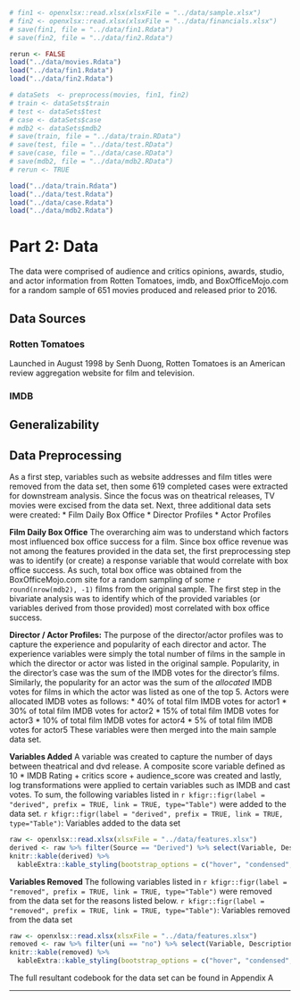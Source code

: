 ```r
# fin1 <- openxlsx::read.xlsx(xlsxFile = "../data/sample.xlsx")
# fin2 <- openxlsx::read.xlsx(xlsxFile = "../data/financials.xlsx")
# save(fin1, file = "../data/fin1.Rdata")
# save(fin2, file = "../data/fin2.Rdata")
```


```r
rerun <- FALSE
load("../data/movies.Rdata")
load("../data/fin1.Rdata")
load("../data/fin2.Rdata")
```

```r
# dataSets  <- preprocess(movies, fin1, fin2)
# train <- dataSets$train
# test <- dataSets$test
# case <- dataSets$case
# mdb2 <- dataSets$mdb2
# save(train, file = "../data/train.RData")
# save(test, file = "../data/test.RData")
# save(case, file = "../data/case.RData")
# save(mdb2, file = "../data/mdb2.RData")
# rerun <- TRUE
```



```r
load("../data/train.Rdata")
load("../data/test.Rdata")
load("../data/case.Rdata")
load("../data/mdb2.Rdata")
```


# Part 2: Data
The data were comprised of audience and critics opinions, awards, studio, and actor information from Rotten Tomatoes, imdb, and BoxOfficeMojo.com for a random sample of 651 movies produced and released prior to 2016.

## Data Sources
### Rotten Tomatoes
Launched in August 1998 by Senh Duong, Rotten Tomatoes is an American review aggregation website for film and television.

### IMDB

## Generalizability

## Data Preprocessing
As a first step, variables such as website addresses and film titles were removed from the data set, then some 619 completed cases were extracted for downstream analysis. Since the focus was on theatrical releases, TV movies were excised from the data set. Next, three additional data sets were created:
* Film Daily Box Office
* Director Profiles
* Actor Profiles

**Film Daily Box Office**
The overarching aim was to understand which factors most influenced  box office success for a film. Since  box office revenue was not among the features provided in the data set, the first preprocessing step was to identify (or create) a response variable that would correlate with  box office success. As such, total  box office was obtained from the BoxOfficeMojo.com site for a random sampling of some `r round(nrow(mdb2), -1)` films from the original sample. The first step in the bivariate analysis was to identify which of the provided variables (or variables derived from those provided) most correlated with  box office success.

**Director / Actor Profiles:**
The purpose of the director/actor profiles was to capture the experience and popularity of each director and actor. The experience variables were simply the total number of films in the sample in which the director or actor was listed in the original sample.  Popularity, in the director's case was the sum of the IMDB votes for the director's films.  Similarly, the popularity for an actor was the sum of the *allocated* IMDB votes for films in which the actor was listed as one of the top 5. Actors were allocated IMDB votes as follows:
* 40% of total film IMDB votes for actor1
* 30% of total film IMDB votes for actor2
* 15% of total film IMDB votes for actor3
* 10% of total film IMDB votes for actor4
* 5% of total film IMDB votes for actor5
These variables were then merged into the main sample data set.

**Variables Added**
A variable was created to capture the number of days between theatrical and dvd release. A composite score variable defined as 10 * IMDB Rating + critics score + audience_score was created and lastly, log transformations were applied to certain variables such as IMDB and cast votes. To sum, the following variables listed in `r kfigr::figr(label = "derived", prefix = TRUE, link = TRUE, type="Table")` were added to the data set.
`r kfigr::figr(label = "derived", prefix = TRUE, link = TRUE, type="Table")`: Variables added to the data set
```r
raw <- openxlsx::read.xlsx(xlsxFile = "../data/features.xlsx")
derived <- raw %>% filter(Source == "Derived") %>% select(Variable, Description) %>% arrange(Variable)
knitr::kable(derived) %>%
  kableExtra::kable_styling(bootstrap_options = c("hover", "condensed", "responsive"), full_width = T, position = "center")
```

**Variables Removed**
The following variables listed in `r kfigr::figr(label = "removed", prefix = TRUE, link = TRUE, type="Table")` were removed from the data set for the reasons listed below.
`r kfigr::figr(label = "removed", prefix = TRUE, link = TRUE, type="Table")`: Variables removed from the data set
```r
raw <- openxlsx::read.xlsx(xlsxFile = "../data/features.xlsx")
removed <- raw %>% filter(uni == "no") %>% select(Variable, Description, Rationale) %>% arrange(Variable)
knitr::kable(removed) %>%
  kableExtra::kable_styling(bootstrap_options = c("hover", "condensed", "responsive"), full_width = T, position = "center")
```

The full resultant codebook for the data set can be found in Appendix A

* * *
